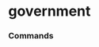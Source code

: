 # government


### Commands
<ul className='grid grid-cols-1 md:grid-cols-2 lg:grid-cols-3 xl:grid-cols-4 gap-4 -ml-6'>
<ReferenceCard
    title="treasury_auctions"
    description=""
    url="government/treasury_auctions"
    command
/><ReferenceCard
    title="us_yield_curve"
    description=""
    url="government/us_yield_curve"
    command
/><ReferenceCard
    title="treasury_rates"
    description=""
    url="government/treasury_rates"
    command
/>
</ul>

